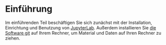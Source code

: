 # Einführung

Im einführenden Teil beschäftigen Sie sich zunächst mit der Installation, Einrichtung und Benutzung von [JupyterLab](https://jupyter.org/). Außerdem installieren Sie [die Software git](https://git-scm.com/) auf Ihrem Rechner, um Material und Daten auf Ihren Rechner zu ziehen.
